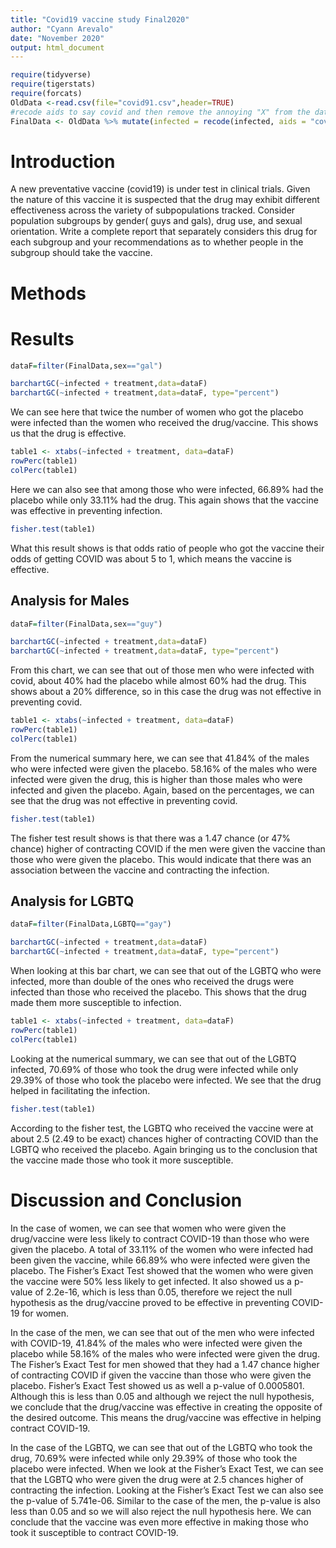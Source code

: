 ```yaml
---
title: "Covid19 vaccine study Final2020"
author: "Cyann Arevalo"
date: "November 2020"
output: html_document
---
```


```r
require(tidyverse)
require(tigerstats)
require(forcats)
OldData <-read.csv(file="covid91.csv",header=TRUE)
#recode aids to say covid and then remove the annoying "X" from the dataframe
FinalData <- OldData %>% mutate(infected = recode(infected, aids = "covid", none = "OK" )) %>% select(-one_of("X"))
```

# Introduction

<!--In this section you explain what you are trying to show.  Where did the data come from?  What is the research or other question you are trying to answer?.  If you skimp in this section expect to be marked down in your grade. Paint a picture of the project a couple of paragraphs is expected!-->

A new  preventative vaccine (covid19) is under test in clinical trials. Given the nature of this vaccine it is suspected that the drug may exhibit different effectiveness across the variety of subpopulations tracked. Consider population subgroups by gender( guys and gals), drug use, and sexual orientation. Write a complete report that separately considers this drug for each subgroup and your recommendations as to whether people in the subgroup should take the vaccine.

# Methods

<!--Decide on your methods:  use "variable analysis" or other appropriate descriptors.  Make sure to choose at least one graphical method and at least one numerical method. Discuss what data manipulations may be needed for example subsetting or other binning procedures and what sort of graphical displays and inferential tools will be used!-->

# Results

<!--Divide this section into two sub-sections:  One for your descriptive  results and one for your inferential results.!-->
```r
dataF=filter(FinalData,sex=="gal")
```


```r
barchartGC(~infected + treatment,data=dataF)
barchartGC(~infected + treatment,data=dataF, type="percent")

```


  We can see here that twice the number of women who got the placebo were infected than the women who received the drug/vaccine. This shows us that the drug is effective.

```r
table1 <- xtabs(~infected + treatment, data=dataF)
rowPerc(table1)
colPerc(table1)
```
Here we can also see that among those who were infected, 66.89% had the placebo while only 33.11% had the drug. This again shows that the vaccine was effective in preventing infection.

```r
fisher.test(table1)
```
What this result shows is that odds ratio of people who got the vaccine their odds of getting COVID was about 5 to 1, which means the vaccine is effective.

## Analysis for Males

```r
dataF=filter(FinalData,sex=="guy")
```
<!--Divide this section into two sub-sections:  One for your descriptive  results and one for your inferential results.!-->

```r
barchartGC(~infected + treatment,data=dataF)
barchartGC(~infected + treatment,data=dataF, type="percent")

```

  From this chart, we can see that out of those men who were infected with covid, about 40% had the placebo while almost 60% had the drug. This shows about a 20% difference, so in this case the drug was not effective in preventing covid.

```r
table1 <- xtabs(~infected + treatment, data=dataF)
rowPerc(table1)
colPerc(table1)
```
From the numerical summary here, we can see that 41.84% of the males who were infected were given the placebo. 58.16% of the males who were infected were given the drug, this is higher than those males who were infected and given the placebo. Again, based on the percentages, we can see that the drug was not effective in preventing covid.

```r
fisher.test(table1)
```
The fisher test result shows is that there was a 1.47 chance (or 47% chance) higher of contracting COVID if the men were given the vaccine than those who were given the placebo. This would indicate that there was an association between the vaccine and contracting the infection.

## Analysis for LGBTQ

```r
dataF=filter(FinalData,LGBTQ=="gay")
```

<!--Divide this section into two sub-sections:  One for your descriptive  results and one for your inferential results.!-->


```r
barchartGC(~infected + treatment,data=dataF)
barchartGC(~infected + treatment,data=dataF, type="percent")

```

  
When looking at this bar chart, we can see that out of the LGBTQ who were infected, more than double of the ones who received the drugs were infected than those who received the placebo. This shows that the drug made them more susceptible to infection.
  

```r
table1 <- xtabs(~infected + treatment, data=dataF)
rowPerc(table1)
colPerc(table1)
```
Looking at the numerical summary, we can see that out of the LGBTQ infected, 70.69% of those who took the drug were infected while only 29.39% of those who took the placebo were infected. We see that the drug helped in facilitating the infection.

```r
fisher.test(table1)
```
According to the fisher test, the LGBTQ who received the vaccine were at about 2.5 (2.49 to be exact) chances higher of contracting COVID than the LGBTQ who received the placebo. Again bringing us to the conclusion that the vaccine made those who took it more susceptible. 






# Discussion and Conclusion

<!--Discussion and conclusion here.  If you found a relationship be sure to consider whether the relationship occurs because one of the variavbles causes the other, or whether they perhasps are related for some other reason.  Watch the chapter 6 videos from the GeorgeTown videos collection.!-->


  
  In the case of women, we can see that women who were given the drug/vaccine were less likely to contract COVID-19 than those who were given the placebo. A total of 33.11% of the women who were infected had been given the vaccine, while 66.89% who were infected were given the placebo. The Fisher's Exact Test showed that the women who were given the vaccine were 50% less likely to get infected. It also showed us a p-value of 2.2e-16, which is less than 0.05, therefore we reject the null hypothesis as the drug/vaccine proved to be effective in preventing COVID-19 for women.
  
  In the case of the men, we can see that out of the men who were infected with COVID-19, 41.84% of the males who were infected were given the placebo while 58.16% of the males who were infected were given the drug. The Fisher's Exact Test for men showed that they had a 1.47 chance higher of contracting COVID if given the vaccine than those who were given the placebo. Fisher's Exact Test showed us as well a p-value of 0.0005801. Although this is less than 0.05 and although we reject the null hypothesis, we conclude that the drug/vaccine was effective in creating the opposite of the desired outcome. This means the drug/vaccine was effective in helping contract COVID-19.
  
  In the case of the LGBTQ, we can see that out of the LGBTQ who took the drug, 70.69% were infected while only 29.39% of those who took the placebo were infected. When we look at the Fisher's Exact Test, we can see that the LGBTQ who were given the drug were at 2.5 chances higher of contracting the infection. Looking at the Fisher's Exact Test we can also see the p-value of 5.741e-06. Similar to the case of the men, the p-value is also less than 0.05 and so we will also reject the null hypothesis here. We can conclude that the vaccine was even more effective in making those who took it susceptible to contract COVID-19.
